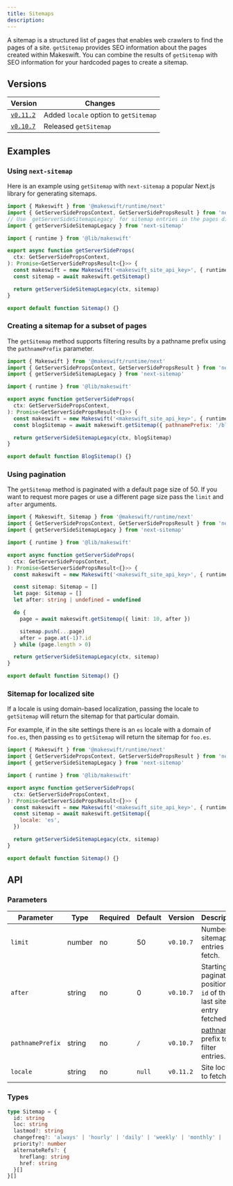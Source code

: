 ```yaml
---
title: Sitemaps
description:
---
```



A sitemap is a structured list of pages that enables web crawlers to find the pages of a site.
`getSitemap` provides SEO information about the pages created within Makeswift.
You can combine the results of `getSitemap` with SEO information for your hardcoded pages to create a sitemap.

## Versions

| Version                                                                                          | Changes                               |
| ------------------------------------------------------------------------------------------------ | ------------------------------------- |
| [`v0.11.2`](https://github.com/makeswift/makeswift/releases/tag/%40makeswift%2Fruntime%400.11.2) | Added `locale` option to `getSitemap` |
| [`v0.10.7`](https://github.com/makeswift/makeswift/releases/tag/%40makeswift%2Fruntime%400.10.7) | Released `getSitemap`                 |

## Examples

### Using `next-sitemap`

Here is an example using `getSitemap` with `next-sitemap` a popular Next.js library for generating sitemaps.

```js
import { Makeswift } from '@makeswift/runtime/next'
import { GetServerSidePropsContext, GetServerSidePropsResult } from 'next'
// Use `getServerSideSitemapLegacy` for sitemap entries in the pages directory.
import { getServerSideSitemapLegacy } from 'next-sitemap'

import { runtime } from '@lib/makeswift'

export async function getServerSideProps(
  ctx: GetServerSidePropsContext,
): Promise<GetServerSidePropsResult<{}>> {
  const makeswift = new Makeswift('<makeswift_site_api_key>', { runtime })
  const sitemap = await makeswift.getSitemap()

  return getServerSideSitemapLegacy(ctx, sitemap)
}

export default function Sitemap() {}
```

### Creating a sitemap for a subset of pages

The `getSitemap` method supports filtering results by a pathname prefix using the `pathnamePrefix` parameter.

```js
import { Makeswift } from '@makeswift/runtime/next'
import { GetServerSidePropsContext, GetServerSidePropsResult } from 'next'
import { getServerSideSitemapLegacy } from 'next-sitemap'

import { runtime } from '@lib/makeswift'

export async function getServerSideProps(
  ctx: GetServerSidePropsContext,
): Promise<GetServerSidePropsResult<{}>> {
  const makeswift = new Makeswift('<makeswift_site_api_key>', { runtime })
  const blogSitemap = await makeswift.getSitemap({ pathnamePrefix: '/blog/' })

  return getServerSideSitemapLegacy(ctx, blogSitemap)
}

export default function BlogSitemap() {}
```

### Using pagination

The `getSitemap` method is paginated with a default page size of 50.
If you want to request more pages or use a different page size pass the `limit` and `after` arguments.

```ts
import { Makeswift, Sitemap } from '@makeswift/runtime/next'
import { GetServerSidePropsContext, GetServerSidePropsResult } from 'next'
import { getServerSideSitemapLegacy } from 'next-sitemap'

import { runtime } from '@lib/makeswift'

export async function getServerSideProps(
  ctx: GetServerSidePropsContext,
): Promise<GetServerSidePropsResult<{}>> {
  const makeswift = new Makeswift('<makeswift_site_api_key>', { runtime })

  const sitemap: Sitemap = []
  let page: Sitemap = []
  let after: string | undefined = undefined

  do {
    page = await makeswift.getSitemap({ limit: 10, after })

    sitemap.push(...page)
    after = page.at(-1)?.id
  } while (page.length > 0)

  return getServerSideSitemapLegacy(ctx, sitemap)
}

export default function Sitemap() {}
```

### Sitemap for localized site

If a locale is using domain-based localization, passing the locale to `getSitemap` will return the sitemap for that particular domain.

For example, if in the site settings there is an `es` locale with a domain of `foo.es`, then passing `es` to `getSitemap` will return the sitemap for `foo.es`.

```js
import { Makeswift } from '@makeswift/runtime/next'
import { GetServerSidePropsContext, GetServerSidePropsResult } from 'next'
import { getServerSideSitemapLegacy } from 'next-sitemap'

import { runtime } from '@lib/makeswift'

export async function getServerSideProps(
  ctx: GetServerSidePropsContext,
): Promise<GetServerSidePropsResult<{}>> {
  const makeswift = new Makeswift('<makeswift_site_api_key>', { runtime })
  const sitemap = await makeswift.getSitemap({
    locale: 'es',
  })

  return getServerSideSitemapLegacy(ctx, sitemap)
}

export default function Sitemap() {}
```

## API

### Parameters

| Parameter        | Type   | Required | Default | Version   | Description                                                                                    |
| ---------------- | ------ | -------- | ------- | --------- | ---------------------------------------------------------------------------------------------- |
| `limit`          | number | no       | 50      | `v0.10.7` | Number of sitemap entries to fetch.                                                            |
| `after`          | string | no       | 0       | `v0.10.7` | Starting pagination position by `id` of the last sitemap entry fetched.                        |
| `pathnamePrefix` | string | no       | `/`     | `v0.10.7` | [pathname](https://developer.mozilla.org/en-US/Web/API/URL/pathname) prefix to filter entries. |
| `locale`         | string | no       | `null`  | `v0.11.2` | Site locale to fetch                                                                           |

### Types

```ts
type Sitemap = {
  id: string
  loc: string
  lastmod?: string
  changefreq?: 'always' | 'hourly' | 'daily' | 'weekly' | 'monthly' | 'yearly' | 'never'
  priority?: number
  alternateRefs?: {
    hreflang: string
    href: string
  }[]
}[]
```